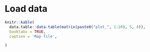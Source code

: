 # Load data



```r
knitr::kable(
  data.table::data.table(matrix(paste0("plot_", 1:20), 5, 4)),
  booktabs = TRUE,
  caption = 'Map file',

)
```

